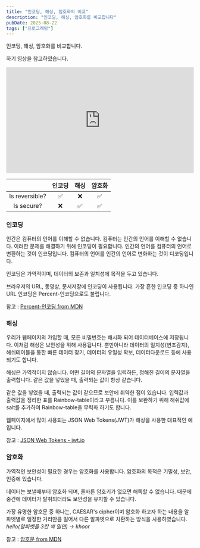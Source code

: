 ```yaml
---
title: "인코딩, 해싱, 암호화의 비교"
description: "인코딩, 해싱, 암호화를 비교합니다"
pubDate: 2025-08-22
tags: ["프로그래밍"]
---
```


인코딩, 해싱, 암호화를 비교합니다.

하기 영상을 참고하였습니다.

<div style="position: relative; width: 100%; padding-bottom: 56.25%; height: 0; overflow: hidden;">
  <iframe
    src="https://www.youtube.com/embed/z5lpHsl8qQ4?si=XABKrEhJID6Cnoad"
    title="YouTube video player"
    frameborder="0"
    allow="accelerometer; autoplay; clipboard-write; encrypted-media; gyroscope; picture-in-picture; web-share"
    referrerpolicy="strict-origin-when-cross-origin"
    allowfullscreen
    style="position: absolute; top: 0; left: 0; width: 100%; height: 100%; border: 0;"
  ></iframe>
</div>

|                | 인코딩 | 해싱 | 암호화 |
| :------------: | :----: | :--: | :----: |
| Is reversible? |   ✅   |  ❌  |   ✅   |
|   Is secure?   |   ❌   |  ✅  |   ✅   |

### 인코딩

인간은 컴퓨터의 언어를 이해할 수 없습니다. 컴퓨터는 인간의 언어를 이해할 수 없습니다. 이러한 문제를 해결하기 위해 인코딩이 필요합니다. 인간의 언어를 컴퓨터의 언어로 변환하는 것이 인코딩입니다. 컴퓨터의 언어를 인간의 언어로 변화하는 것이 디코딩입니다.

인코딩은 가역적이며, 데이터의 보존과 일치성에 목적을 두고 있습니다.

브라우저의 URL, 동영상, 문서저장에 인코딩이 사용됩니다. 가장 흔한 인코딩 중 하나인 URL 인코딩은 Percent-인코딩으로도 불립니다.

참고 : [Percent-인코딩 from MDN](https://developer.mozilla.org/en-US/docs/Glossary/Percent-encoding)

### 해싱

우리가 웹페이지의 가입할 때, 모든 비밀번호는 해시화 되어 데이터베이스에 저장됩니다. 이처럼 해싱은 보안성을 위해 사용됩니다. 뿐만아니라 데이터의 일치성(변조감지), 해쉬테이블을 통한 빠른 데이터 찾기, 데이터의 유일성 확보, 데이터다운로드 등에 사용되기도 합니다.

해싱은 가역적이지 않습니다. 어떤 길이의 문자열을 입력하든, 정해진 길이의 문자열을 출력합니다. 같은 값을 넣었을 때, 출력되는 값이 항상 같습니다.

같은 값을 넣었을 때, 출력되는 값이 같으므로 보안에 취약한 점이 있습니다. 입력값과 출력값을 정리한 표를 Rainbow-table이라고 부릅니다. 이를 보완하기 위해 해쉬값에 salt를 추가하여 Rainbow-table을 무력화 하기도 합니다.

웹페이지에서 많이 사용되는 JSON Web Tokens(JWT)가 해싱을 사용한 대표적인 예 입니다.

참고 : [JSON Web Tokens - jwt.io](https://www.jwt.io/)

### 암호화

가역적인 보안성이 필요한 경우는 암호화를 사용합니다. 암호화의 목적은 기밀성, 보안, 인증에 있습니다.

데이터는 보낼때부터 암호화 되며, 올바른 암호키가 없으면 해독할 수 없습니다. 때문에 중간에 데이터가 탈취되더라도 보안성을 유지할 수 있습니다.

가장 유명한 암호문 중 하나는, CAESAR's cipher이며 암호화 하고자 하는 내용을 알파벳별로 일정한 거리만큼 밀어서 다른 알파벳으로 치환하는 방식을 사용하였습니다.<br/>
_hello(알파벳을 3칸 씩 밀면) -> khoor_

참고 : [암호문 from MDN](https://developer.mozilla.org/en-US/docs/Glossary/Ciphertext)
